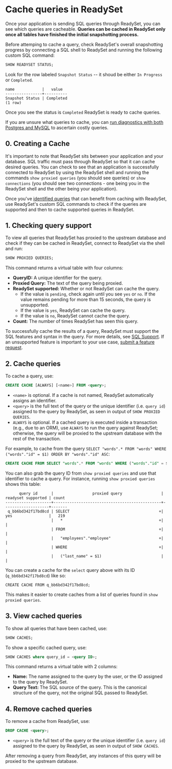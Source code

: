 
# Cache queries in ReadySet

Once your application is sending SQL queries through ReadySet, you can see which queries are cacheable. 
**Queries can be cached in ReadySet only once all tables have finished the initial snapshotting 
process.**

Before attemping to cache a query, check ReadySet's overall snapshotting progress by connecting 
a SQL shell to ReadySet and running the following custom SQL command:

``` sql copy 
SHOW READYSET STATUS;
```

Look for the row labeled `Snapshot Status` -- it shoud be either `In Progress` or `Completed`.

``` {.text .no-copy}
name            |   value
----------------+----------
Snapshot Status | Completed
(1 row)
```

Once you see the status is `Completed` ReadySet is ready to cache queries. 

If you are unsure what queries to cache, you can [run diagnostics with both Postgres and MySQL](/reference/profiling-queries) to ascertain 
costly queries. 

## 0. Creating a Cache 

It's important to note that ReadySet sits between your application and your database. SQL traffic must pass through ReadySet so 
that it can cache desired queries. You can check to see that an application is successfully connected to ReadySet
by using the ReadySet shell and running the commands `show proxied queries` (you should see queries) or `show connections` (you should see two connections - one 
being you in the ReadySet shell and the other being your application). 


Once you've [identified queries](/get-started/cache/profiling-queries) that can benefit from caching with ReadySet, 
use ReadySet's custom SQL commands to check if the queries are supported and then to cache supported queries in ReadySet.

## 1. Checking query support
To view all queries that ReadySet has proxied to the upstream database and check if they can be cached in ReadySet, 
connect to ReadySet via the shell and run:

```sql copy 
SHOW PROXIED QUERIES;
```

This command returns a virtual table with four columns:

- **QueryID:** A unique identifier for the query.
- **Proxied Query:** The text of the query being proxied.
- **ReadySet supported:** Whether or not ReadySet can cache the query.
  - If the value is `pending`, check again until you see `yes` or `no`.  If the value remains pending for more than 15 seconds, the query is unsupported.
  - If the value is `yes`, ReadySet can cache the query.
  - If the value is `no`, ReadySet cannot cache the query.
- **Count:** The number of times ReadySet has seen this query.


<Callout type="info">To successfully cache the results of a query, ReadySet must support the SQL features and syntax in the query. For more details, see [SQL Support](/reference/features/supported-data-types). ​If an unsupported feature is important to your use case, [submit a feature request](https://github.com/readysettech/readyset/issues/new/choose).</Callout>

## 2. Cache queries
To cache a query, use:

```sql copy 
CREATE CACHE [ALWAYS] [<name>] FROM <query>;
```
- `<name>` is optional. If a cache is not named, ReadySet automatically assigns an identifier.
- `<query>` is the full text of the query or the unique identifier (i.e. `query id`) assigned to the query by ReadySet, as seen in output of `SHOW PROXIED QUERIES`.
- `ALWAYS` is optional. If a cached query is executed inside a transaction (e.g., due to an ORM), use `ALWAYS` to run the query against ReadySet; otherwise, the query will be proxied to the upstream database with the rest of the transaction.


For example, to cache from the query `SELECT "words".* FROM "words" WHERE ("words"."id" = $1) ORDER BY "words"."id" ASC`:

```sql copy 
CREATE CACHE FROM SELECT "words".* FROM "words" WHERE ("words"."id" = $1) ORDER BY "words"."id" ASC;
```
You can also grab the query ID from `show proxied queries` and use that identifier to cache a query. 
For instance, running `show proxied queries` shows this table:

```
      query id      |                 proxied query                 | readyset supported | count
--------------------+-----------------------------------------------+--------------------+-------
 q_bb6bd342f17bd8cd | SELECT                                       +| yes                |   219
                    |   *                                          +|                    |
                    | FROM                                         +|                    |
                    |   "employees"."employee"                     +|                    |
                    | WHERE                                        +|                    |
                    |   ("last_name" = $1)                          |                    |
```

You can create a cache for the `select` query above with its ID (`q_bb6bd342f17bd8cd`) like so:

```
CREATE CACHE FROM q_bb6bd342f17bd8cd;
```
This makes it easier to create caches from a list of queries found in `show proxied queries`. 

## 3. View cached queries
To show all queries that have been cached, use:

```sql copy 
SHOW CACHES;
```

To show a specific cached query, use:

```sql copy 
SHOW CACHES where query_id = <query ID>;
```
This command returns a virtual table with 2 columns:

- **Name:** The name assigned to the query by the user, or the ID assigned to the query by ReadySet.
- **Query Text:** The SQL source of the query. This is the canonical structure of the query, not the original SQL passed to ReadySet.

## 4. Remove cached queries
To remove a cache from ReadySet, use:

```sql copy 
DROP CACHE <query>;
```
- `<query>` is the full text of the query or the unique identifier (i.e. `query id`) assigned to the query by ReadySet, as seen in output of `SHOW CACHES`.


After removing a query from ReadySet, any instances of this query will be proxied to the upstream database.
